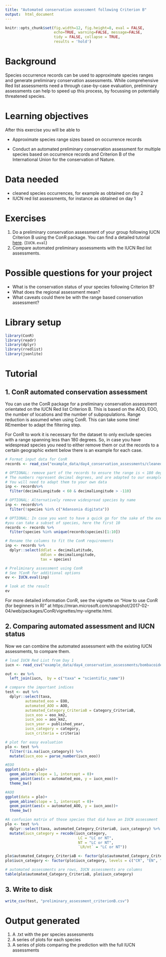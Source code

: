 ```yaml
---
title: "Automated conservation assessment following Criterion B"
output:  html_document
---
```


```r
knitr::opts_chunk$set(fig.width=12, fig.height=8, eval = FALSE,
                      echo=TRUE, warning=FALSE, message=FALSE,
                      tidy = FALSE, collapse = TRUE,
                      results = 'hold')
```
# Background
Species occurrence records can be used to approximate species ranges and generate preliminary conservation assessments. While comprehensive Red list assessments need a through case-by-case evaluation, preliminary assessments can help to speed up this process, by focussing on potentially threatened species.

# Learning objectives
After this exercise you will be able to 

* Approximate species range sizes based on occurrence records

* Conduct an automated preliminary conservation assessment for multiple species based on occurrence records and Criterion B of the International Union for the conservation of Nature.

# Data needed
- cleaned species occurrences, for example as obtained on day 2
- IUCN red list assessments, for instance as obtained on day 1

# Exercises
1. Do a preliminary conservation assessment of your group following IUCN Criterion B using the ConR package. You can find a detailed tutorial [here](https://cran.r-project.org/web/packages/ConR/vignettes/my-vignette.html). (`IUCN.eval`)
2. Compare automated preliminary assessments with the IUCN Red list assessments.

# Possible questions for your project
* What is the conservation status of your species following Criterion B?
* What does the regional assessment mean?
* What caveats could there be with the range based conservation assessment?

# Library setup
```r
library(ConR)
library(readr)
library(dplyr)
library(rredlist)
library(jsonlite)
```

# Tutorial

<!-- ## 1. Estimation of Extend of Occurrence and Area of Occupancy for many species -->
<!-- The Extent of Occurrence (EOO) and Area of Occupancy (AOO) are basis for conservation assessments following Criterion B. One way to to batch calculate these indices for many species is the rCat package in R. You can caluclate EOO and AOO from occurrence records. -->

<!-- ```{r} -->
<!-- # load occurrence data -->
<!-- records <- read_csv("example_data/day4_conservation_assessments/cleaned_occurrences_bombacoideae.csv") -->

<!-- eoo_aoo<- rCAT::ConBatch(taxa = records$species, -->
<!--                            lat = records$decimalLatitude, -->
<!--                            lon = records$decimalLongitude, -->
<!--                            cellsize = 2000)  -->
<!-- ```    -->


## 1. ConR automated conservation assessment 
You can use the ConR package for a preliminary conservation assessment orientated on the IUCN Red list Criterion B. This is based on the AOO, EOO, the number of locations and the number of subpopulations. Range reduction is assumed when using ConR. This can take some time! REmember to adapt the filtering step.

For ConR to work it is necessary for the dataset to only exclude species with a range spanning less than 180 degrees. So, in case you have widespread species you need to either remove them or cut the records to a certain geographic extent below there is an example for each case.

```r
# Format input data for ConR
records <- read_csv("example_data/day4_conservation_assessments/cleaned_occurrences_bombacoideae.csv")

# OPTIONAL: remove part of the records to ensure the range is < 180 degrees
# The numbers represent decimal degrees, and are adapted to our example data.
# You will need to adapt them to your own data
inp <- records%>%
  filter(decimalLongitude < 60 & decimalLongitude > -110)

# OPTIONAL: Alternatively remove widespread species by name
inp <- records%>%
  filter(!species %in% c("Adansonia digitata"))

# OPTIONAL: In case you want to have a quick go for the sake of the exercise,
#you can take a subset of species, here the first 10
records <- records %>% 
  filter(species %in% unique(records$species)[1:10])

# Rename the columns to fit the ConR requirements
inp <- records %>% 
  dplyr::select(ddlat = decimalLatitude,
                ddlon = decimalLongitude, 
                tax = species)

# Preliminary assessment using ConR
# See ?ConR for additional options
ev <- IUCN.eval(inp)

# look at the result
ev
```

For more detailed information ConR, see the vignette on "How to use ConR (for beginners in R)" at https://mran.microsoft.com/snapshot/2017-02-04/web/packages/ConR/vignettes/my-vignette.html.

## 2. Comparing automated assessment and IUCN status
Now we can combine the automated assessment with the existing IUCN assessments, to compare them.

```r
# load IUCN Red List from Day 1
iucn <- read_csv("example_data/day4_conservation_assessments/bombacoideae_iucn_redlist_assessments.csv")

out <- ev %>% 
  left_join(iucn,  by = c("taxa" = "scientific_name"))

# compare the important indices
test <- out %>% 
  dplyr::select(taxa, 
         automated_eoo = EOO, 
         automated_AOO = AOO, 
         automated_Category_CriteriaB = Category_CriteriaB,
         iucn_eoo = eoo_km2,
         iucn_aoo = aoo_km2,
         iucn_year = published_year,
         iucn_category = category, 
         iucn_criteria = criteria)

# plot for easy evaluation
plo <- test %>% 
  filter(!is.na(iucn_category)) %>% 
  mutate(iucn_eoo = parse_number(iucn_eoo))

#EOO
ggplot(data = plo)+
  geom_abline(slope = 1, intercept = 0)+
  geom_point(aes(x = automated_eoo, y = iucn_eoo))+
  theme_bw()

#AOO
ggplot(data = plo)+
  geom_abline(slope = 1, intercept = 0)+
  geom_point(aes(x = automated_AOO, y = iucn_aoo))+
  theme_bw()

#A confusion matrix of those species that did have an IUCN assessment
plo <- test %>% 
  dplyr::select(taxa, automated_Category_CriteriaB, iucn_category) %>% 
  mutate(iucn_category = recode(iucn_category, 
                                 LC = "LC or NT",
                                 NT = "LC or NT",
                                 `LR/nt` = "LC or NT"))

plo$automated_Category_CriteriaB <- factor(plo$automated_Category_CriteriaB, levels = c("CR", "EN", "VU", "LC or NT"))
plo$iucn_category <- factor(plo$iucn_category, levels = c("CR", "EN", "VU", "LC or NT", "DD"))

# automated assessments are rows, IUCN assessments are columns
table(plo$automated_Category_CriteriaB, plo$iucn_category)
```

## 3. Write to disk
```r
write_csv(test, "preliminary_assessment_criterionB.csv")
```

# Output generated
1. A .txt with the per species assessments
2. A series of plots for each species
3. A series of plots comparing the prediction with the full IUCN assessments

